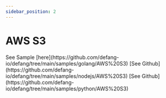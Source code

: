 ```yaml
---
sidebar_position: 2
---
```


# AWS S3


<Tabs>
  <TabItem value="Golang" label="Golang" default>
  See Sample [here](https://github.com/defang-io/defang/tree/main/samples/golang/AWS%20S3)
  </TabItem>
  <TabItem value="Node.js" label="Node.js">
    [See Github](https://github.com/defang-io/defang/tree/main/samples/nodejs/AWS%20S3)
  </TabItem>
  <TabItem value="Python" label="Python">
    [See Github](https://github.com/defang-io/defang/tree/main/samples/python/AWS%20S3)
  </TabItem>
</Tabs>

